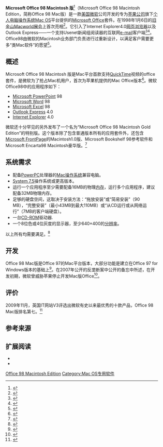 
{{noteTA
|G1=IT
|G2=Windows

}}
{{Infobox Software
| name                   =Microsoft Office 98 Macintosh 版
| name_ol =Microsoft Office 98 Macintosh Edition
| logo = 
| screenshot          =  [[File:Microsoft_Office_98_Macintosh_Edition.PNG|200px]]
| caption = Microsoft Office 98 Macintosh版的包装封面
| developer              = [[Microsoft|Microsoft]]
| released       = {{Start date|1998}}
| latest release version = 
| latest release date    = 
| operating system       = [[Mac_OS|Mac OS]]
| platform=[[PowerPC|PowerPC]]
| genre                  = [[Office_suite|Office套件]]
| license                = [[商业软件|商业]][[专有软件|专有软件]]
| website                = 
}}
'''Microsoft Office 98 Macintosh 版'''<ref>{{cite web|url=http://support.microsoft.com/kb/247048/zh-cn|title=Microsoft Office 98 Macintosh 版/mac OS 9 OFF98： 内容更新程序自述文件|date=|accessdate=2013-11-28|work=microsoft|language=zh-cn|archive-date=2013-12-03|archive-url=https://web.archive.org/web/20131203033131/http://support.microsoft.com/kb/247048/zh-cn|dead-url=no}}</ref>（Microsoft Office 98 Macintosh Edition，简称Office 98 Mac版）是一款[[美国|美国]][[微软|微软]]公司开发的专为[[苹果公司|苹果公司]]旗下[[个人电脑|个人电脑]][[操作系统|操作系统]][[Mac_OS|Mac OS]]平台提供的[[Microsoft_Office|Microsoft Office]]套件。在1998年1月6日的[[旧金山|旧金山]][[Macworld|Macworld展会]]上首次亮相<ref>{{cite journal|author=文健|title=苹果电脑上运行Office 98|journal=《音响改装技术》|year=1998|issue=2|url=http://wuxizazhi.cnki.net/Search/DINA199802011.html|accessdate=2013-11-28|language=zh-cn|archive-date=2016-03-05|archive-url=https://web.archive.org/web/20160305014748/http://wuxizazhi.cnki.net/Search/DINA199802011.html|dead-url=no}}</ref>。它引入了Internet Explorer4.0[[网页浏览器|网页浏览器]]以及Outlook Express——一个支持Usenet新闻组阅读器的互联网[[e-mail|e-mail]]客户端<ref>{{cite journal|author=范|title=Mac版Office98、IE4.0大出击|journal=中国经济和信息化|year=1998|issue=5|pages=19|url=http://wuxizazhi.cnki.net/Search/YHJS199805003.html|accessdate=2013-11-28|language=zh-cn|archive-date=2013-12-03|archive-url=https://web.archive.org/web/20131203013620/http://wuxizazhi.cnki.net/Search/YHJS199805003.html|dead-url=no}}</ref><ref>{{cite news|url=http://www.highbeam.com/doc/1G1-20802683.html|title=Mac's back! (Microsoft Office 98 for Macintosh) (Software Review) (Evaluation)|last=Cavanah|first=Cassandra|date=June 1, 1998|work=Entrepreneur|accessdate=2013-11-28|language=en|archive-url=https://web.archive.org/web/20121022091338/http://www.highbeam.com/doc/1G1-20802683.html|archive-date=2012-10-22|dead-url=yes}}</ref>。Office98由微软的Macintosh业务部门负责进行过重新设计，以满足客户需要更多“类Mac软件”的愿望<ref>{{cite web|url=http://www.microsoft.com/en-us/news/features/1999/04-26macoffice.aspx|title=Office Macintosh Edition: A History of "Mac-First" Technology|date=April 26, 1999|author=|accessdate=2013-11-29|work=microsoft|language=en|archive-url=https://web.archive.org/web/20131231091854/http://www.microsoft.com/en-us/news/features/1999/04-26macoffice.aspx|archive-date=2013-12-31|dead-url=yes}}</ref>。<!-- unveiled at [[Macworld_Conference_&_Expo|Macworld Expo]]/San Francisco on January 6, 1998. It introduced the Internet Explorer 4.0 browser and Outlook Express, an Internet e-mail client and usenet newsgroup reader. Office 98 was re-engineered by Microsoft's [[Macintosh_Business_Unit|Macintosh Business Unit]] to satisfy customers' desire for more Mac-like software. -->

==概述==
Microsoft Office 98 Macintosh 版是Mac平台首款支持[[QuickTime|QuickTime]]视频的office套件，是微软为了抢占Mac机用户，首次为苹果机提供的Mac Office版本<ref>{{cite news|author=芬达|title=V3评微软史上十大重磅发布|url=http://news.newhua.com/news1/news/2009/1026/09102695379197E6AA3HDK39095KA61JC2A50I9GA5I541KBG5H16I0.html|accessdate=2013-11-28|newspaper=华军资讯|date=2009-10-26|language=zh-cn|deadurl=yes|archiveurl=https://web.archive.org/web/20100414052031/http://news.newhua.com/news1/news/2009/1026/09102695379197E6AA3HDK39095KA61JC2A50I9GA5I541KBG5H16I0.html|archivedate=2010-04-14}}</ref>。微软Office98中的应用程序如下：<!--It included drag–and-drop installation, self-repairing applications and Quick Thesaurus before such features were available in a version of Office for Windows. It also was the first version to support QuickTime movie. The applications in Microsoft Office 98 were:-->
*[[Microsoft_PowerPoint|Microsoft PowerPoint]] 98
*[[Microsoft_Word|Microsoft Word]] 98
*[[Microsoft_Excel|Microsoft Excel]] 98
*[[Outlook_Express|Outlook Express]] 4.0
*[[Internet_Explorer_for_Mac#Internet_Explorer_version_4.0_for_Macintosh|Internet Explorer]] 4.0
微软还十分罕见的另外发布了一个名为“Microsoft Office 98 Macintosh Gold Edition”的特别版。这个版本除了包含普通版本所有的应用套件外，还包含[[Microsoft_FrontPage|Microsoft FrontPage]]的Macintosh1.0版、Microsoft Bookshelf 98参考软件和Microsoft Encarta98 Macintosh豪华版。<ref>{{cite web|url=http://www.amazon.com/Microsoft-Office-Macintosh-Edition-Gold/dp/B0014JDKPS/ref=pd_sim_sbs_sw_1|title=Microsoft Office 98 Macintosh Edition Gold: Software|accessdate=2013-11-28|work=Amazon.com|language=en|archive-date=2019-10-18|archive-url=https://web.archive.org/web/20191018123651/https://www.amazon.com/Microsoft-Office-Macintosh-Edition-Gold/dp/B0014JDKPS/ref=pd_sim_sbs_sw_1|dead-url=no}}</ref>
<!--
Another rare edition of Microsoft Office 98 Macintosh Edition was published titled: "Microsoft Office 98 Macintosh Gold Edition." This version included everything the normal version included plus [[Microsoft_FrontPage|Microsoft FrontPage]] Version 1.0 for Macintosh, Microsoft Bookshelf 98 reference software, and Microsoft Encarta 98 Macintosh Deluxe Edition.-->

==系统需求== 
* 配备[[PowerPC|PowerPC]]处理器的[[Mac_OS|Mac操作系统]]兼容电脑。
* [[System_7|System 7.5]]操作系统或更高版本。
* 运行一个应用程序至少需要配备16MB的物理[[隨機存取記憶體|内存]]，运行多个应用程序，建议配备32MB物理内存。
* 足够的硬盘空间，这取决于安装方法：“拖放安装”或“简易安装”（90 MB），“完整安装”（最小43MB到最大110MB）或“从CD运行或从网络运行”（7MB的客户端硬盘）。<!--Sufficient hard disk space, depending on installation method: 'Drag and drop' or 'Easy' (90 MB), 'Complete' (min. 43 MB to max. 110 MB) or 'Run from CD or Run from network' (7 MB on the client hard disk).-->
* 一台[[CD-ROM|CD-ROM]]驱动器.
* 一个8位色或4位灰度的显示器，至少640×400的[[分辨率|分辨率]]。
以上所有均需要满足。<ref>{{cite web|url=http://technet.microsoft.com/en-us/library/cc749816.aspx|title=Chapter 5 - System Requirements for MS Office|accessdate=2013-11-28|work=microsoft|language=en|archive-date=2017-08-26|archive-url=https://web.archive.org/web/20170826182908/https://technet.microsoft.com/en-us/library/cc749816.aspx|dead-url=no}}</ref>

==开发==
Office 98 Mac版是Office 97的Mac平台版本，大部分功能是建立在Office 97 for Windows版本的基础上<ref>{{cite journal|author=原殷|title=Mac机上的办公室助手——Microsoft Office 98 Mac Edition|journal=《电脑》|year=1998|issue=6|url=http://www.cnki.com.cn/Article/CJFDTotal-DINA199806009.htm|accessdate=2013-11-28|language=zh-cn|archive-date=2016-03-04|archive-url=https://web.archive.org/web/20160304082120/http://www.cnki.com.cn/Article/CJFDTotal-DINA199806009.htm|dead-url=no}}</ref>。在2007年公开的反垄断案中公开的备忘中所述，在开发初期，微软曾威胁苹果停止开发Mac版Office<ref>{{cite news|url=http://tech.163.com/07/0308/21/393HFO97000915AS.html#|title=微软曾威胁苹果停止开发Mac版Office|date=2009年11月2日|work=PCWorld|author=|accessdate=2013-11-28|language=zh-cn|deadurl=yes|archiveurl=https://web.archive.org/web/20070311231901/http://tech.163.com/07/0308/21/393HFO97000915AS.html|archivedate=2007年3月11日}}</ref>。

== 评价 ==
2009年11月，英国IT网站V3评选出微软有史以来最优秀的十款产品，Office 98 Mac版排名第七。<ref>{{cite news|url=http://www.pcpop.com/doc/0/458/458043.shtml|title=微软10大最差产品 WinMe和Vista上榜|date=2007-03-08|work=泡泡网|author=包研|accessdate=2013-11-28|language=zh-cn|archive-date=2016-03-04|archive-url=https://web.archive.org/web/20160304204134/http://www.pcpop.com/doc/0/458/458043.shtml|dead-url=no}}</ref>

==参考来源==
{{Reflist}}

==扩展阅读==
<!--*{{cite news|url=http://www.accessmylibrary.com/coms2/summary_0286-9315743_ITM|title=Review: Microsoft Office 98 Macintosh Edition. (Software Review) (Evaluation) (Brief Article)|date=  March 23, 1998|work=MacWEEK|accessdate=2008-11-17}}
*{{cite news|url=http://www.accessmylibrary.com/coms2/summary_0286-9314273_ITM|title=Solid Office 98 does the Mac proud. (business application suite from Microsoft) (Software Review)(Evaluation)|date=January 5, 1998|work=MacWEEK|accessdate=2008-11-17}} Beta test review.-->
*{{cite news |url=http://nl.newsbank.com/nl-search/we/Archives?p_product=AT&p_theme=at&p_action=search&p_maxdocs=200&p_topdoc=1&p_text_direct-0=0EADA384959B6DA0&p_field_direct-0=document_id&p_perpage=10&p_sort=YMD_date:D&s_trackval=GooglePM |title=Microsoft again allies with Mac for Office 98 |date=January 4, 1998 |work=The Atlanta Journal and The Atlanta Constitution |page=H02 |accessdate=2008-11-17 |archive-date=2016-03-03 |archive-url=https://web.archive.org/web/20160303190309/http://nl.newsbank.com/nl-search/we/Archives?p_product=AT&p_theme=at&p_action=search&p_maxdocs=200&p_topdoc=1&p_text_direct-0=0EADA384959B6DA0&p_field_direct-0=document_id&p_perpage=10&p_sort=YMD_date:D&s_trackval=GooglePM |dead-url=no }}
*{{cite news|url= http://nl.newsbank.com/nl-search/we/Archives?p_product=CSTB&p_theme=cstb&p_action=search&p_maxdocs=200&p_topdoc=1&p_text_direct-0=0EB4236F69C40AE9&p_field_direct-0=document_id&p_perpage=10&p_sort=YMD_date:D&s_trackval=GooglePM|title= Microsoft Office even better for '98|last= Crabb|first= Don|date= January 1, 1998|work= Chicago Sun-Times|accessdate= 2008-11-17|archive-date= 2016-03-03|archive-url= https://web.archive.org/web/20160303232456/http://nl.newsbank.com/nl-search/we/Archives?p_product=CSTB&p_theme=cstb&p_action=search&p_maxdocs=200&p_topdoc=1&p_text_direct-0=0EB4236F69C40AE9&p_field_direct-0=document_id&p_perpage=10&p_sort=YMD_date:D&s_trackval=GooglePM|dead-url= no}}

{{Microsoft Office}}

[[Category:Microsoft_Office|Office 98 Macintosh Edition]]
[[Category:Mac_OS专用软件|Category:Mac OS专用软件]]
<!--[[Category:Mac_OS-only_software|Category:Mac OS-only software]]
[[Category:1998_software|Category:1998 software]]-->